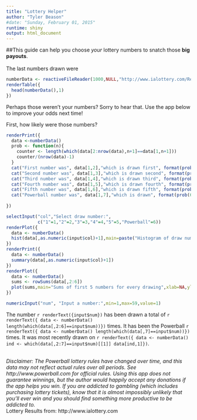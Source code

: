 ```yaml
---
title: "Lottery Helper"
author: "Tyler Beason"
#date: "Sunday, February 01, 2015"
runtime: shiny
output: html_document
---
```


##This guide can help you choose *your* lottery numbers to snatch those **big payouts**.  
<br>
The last numbers drawn were
```r
numberData <- reactiveFileReader(1000,NULL,"http://www.ialottery.com/Results/power.txt",read.delim,stringsAsFactors=FALSE)
renderTable({
  head(numberData(),1)
})

```

Perhaps those weren't your numbers? Sorry to hear that. Use the app below to improve your odds next time!

First, how likely were those numbers?

```r
renderPrint({
  data <-numberData()
  prob <- function(n){
    counter <- length(which(data[2:nrow(data),n+1]==data[1,n+1]))
    counter/(nrow(data)-1)
  }
  cat("First number was", data[1,2],"which is drawn first", format(prob(1)*100,digits=2),"% of the time.\n")
  cat("Second number was", data[1,3],"which is drawn second", format(prob(2)*100,digits=2),"% of the time.\n")
  cat("Third number was", data[1,4],"which is drawn third", format(prob(3)*100,digits=2),"% of the time.\n")
  cat("Fourth number was", data[1,5],"which is drawn fourth", format(prob(4)*100,digits=2),"% of the time.\n")
  cat("Fifth number was", data[1,6],"which is drawn fifth", format(prob(5)*100,digits=2),"% of the time.\n")
  cat("Powerball number was", data[1,7],"which is drawn", format(prob(6)*100,digits=2),"% of the time.\n")
  
})

```


```r
selectInput("col","Select draw number:",
            c("1"=1,"2"=2,"3"=3,"4"=4,"5"=5,"Powerball"=6))
renderPlot({
  data <- numberData()
  hist(data[,as.numeric(input$col)+1],main=paste("Histogram of draw number ", as.numeric(input$col)),xlab="Number",breaks=16)
})
renderPrint({
  data <- numberData()
  summary(data[,as.numeric(input$col)+1])
})
renderPlot({
  data <- numberData()
  sums <- rowSums(data[,2:6])
  plot(sums,main="Sums of first 5 numbers for every drawing",xlab=NA,ylab="Sum")
})
```

```r

numericInput("num", "Input a number:",min=1,max=59,value=1)
```

The number `r renderText({input$num})` has been drawn a total of `r renderText({
data <- numberData()
length(which(data[,2:6]==input$num))})` times. It has been the Powerball `r renderText({
data <- numberData()
length(which(data[,7]==input$num))})` times. It was most recently drawn on `r renderText({
data <- numberData()
ind <- which(data[,2:7]==input$num)[[1]]
data[ind,1]})`.

<br>
*Disclaimer: The Powerball lottery rules have changed over time, and this data may not reflect actual rules over all periods. See http://www.powerball.com for official rules. Using this app does not guarantee winnings, but the author would happily accept any donations if the app helps you win. If you are addicted to gambling (which includes purchasing lottery tickets), know that it is almost impossibly unlikely that you'll ever win and you should find something more productive to be addicted to.*  
Lottery Results from: http://www.ialottery.com